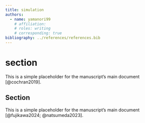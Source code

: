 ```yaml
---
title: simulation
authors:
  - name: yamanori99
    # affiliation: 
    # roles: writing
    # corresponding: true
bibliography: ../references/references.bib
---
```


# section
This is a simple placeholder for the manuscript's main document [@cochran2019].

## Section
This is a simple placeholder for the manuscript's main document [@fujikawa2024; @natsumeda2023].
